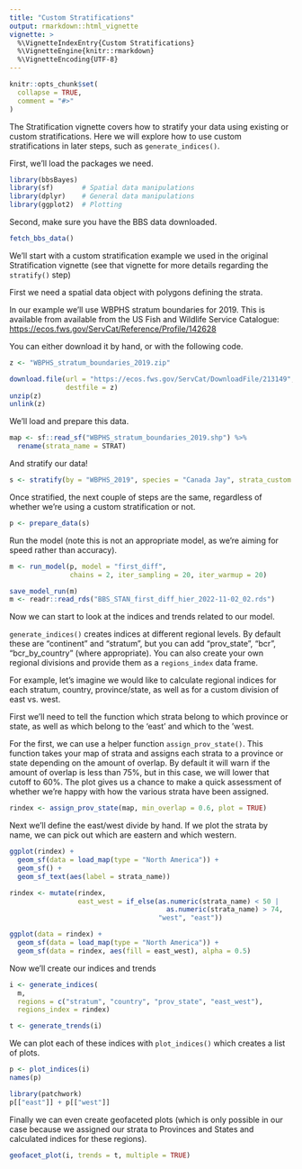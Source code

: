 ```yaml
---
title: "Custom Stratifications"
output: rmarkdown::html_vignette
vignette: >
  %\VignetteIndexEntry{Custom Stratifications}
  %\VignetteEngine{knitr::rmarkdown}
  %\VignetteEncoding{UTF-8}
---
```


```r
knitr::opts_chunk$set(
  collapse = TRUE,
  comment = "#>"
)
```


The Stratification vignette covers how to stratify your data using existing or 
custom stratifications. Here we will explore how to use custom stratifications 
in later steps, such as `generate_indices()`.

First, we'll load the packages we need.
```r
library(bbsBayes)
library(sf)       # Spatial data manipulations
library(dplyr)    # General data manipulations
library(ggplot2)  # Plotting
```


Second, make sure you have the BBS data downloaded.
```r
fetch_bbs_data()
```

We'll start with a custom stratification example we used in the original
Stratification vignette (see that vignette for more details regarding the
`stratify()` step)

First we need a spatial data object with polygons defining the strata.

In our example we'll use WBPHS stratum boundaries for 2019.
This is available from available from the US Fish and Wildlife Service Catalogue: <https://ecos.fws.gov/ServCat/Reference/Profile/142628>

You can either download it by hand, or with the following code.
```r
z <- "WBPHS_stratum_boundaries_2019.zip"

download.file(url = "https://ecos.fws.gov/ServCat/DownloadFile/213149",
              destfile = z)
unzip(z)
unlink(z)
```

We'll load and prepare this data.
```r
map <- sf::read_sf("WBPHS_stratum_boundaries_2019.shp") %>%
  rename(strata_name = STRAT)
```

And stratify our data!
```r
s <- stratify(by = "WBPHS_2019", species = "Canada Jay", strata_custom = map)
```

Once stratified, the next couple of steps are the same, regardless of whether 
we're using a custom stratification or not.
```r
p <- prepare_data(s)
```

Run the model (note this is not an appropriate model, as we're aiming for speed
rather than accuracy).
```r
m <- run_model(p, model = "first_diff", 
               chains = 2, iter_sampling = 20, iter_warmup = 20)
```


```r
save_model_run(m)
m <- readr::read_rds("BBS_STAN_first_diff_hier_2022-11-02_02.rds")
```


Now we can start to look at the indices and trends related to our model.

`generate_indices()` creates indices at different regional levels. By default
these are "continent" and "stratum", but you can add "prov_state", "bcr",
"bcr_by_country" (where appropriate). You can also create your own regional
divisions and provide them as a `regions_index` data frame.

For example, let's imagine we would like to calculate regional indices for 
each stratum, country, province/state, as well as for a custom division of 
east vs. west. 

First we'll need to tell the function which strata belong to which province or 
state, as well as which belong to the 'east' and which to the 'west.

For the first, we can use a helper function `assign_prov_state()`. This function
takes your map of strata and assigns each strata to a province or state
depending on the amount of overlap. By default it will warn if the amount of
overlap is less than 75%, but in this case, we will lower that cutoff to 60%.
The plot gives us a chance to make a quick assessment of whether we're happy 
with how the various strata have been assigned.

```r
rindex <- assign_prov_state(map, min_overlap = 0.6, plot = TRUE)
```

Next we'll define the east/west divide by hand. If we plot the strata by 
name, we can pick out which are eastern and which western.

```r
ggplot(rindex) +
  geom_sf(data = load_map(type = "North America")) +
  geom_sf() +
  geom_sf_text(aes(label = strata_name))

rindex <- mutate(rindex, 
                 east_west = if_else(as.numeric(strata_name) < 50 | 
                                       as.numeric(strata_name) > 74,
                                     "west", "east"))

ggplot(data = rindex) +
  geom_sf(data = load_map(type = "North America")) +
  geom_sf(data = rindex, aes(fill = east_west), alpha = 0.5)

```

Now we'll create our indices and trends
```r

i <- generate_indices(
  m, 
  regions = c("stratum", "country", "prov_state", "east_west"),
  regions_index = rindex)

t <- generate_trends(i)
```

We can plot each of these indices with `plot_indices()` which creates a list
of plots. 

```r
p <- plot_indices(i)
names(p)

library(patchwork)
p[["east"]] + p[["west"]]
```

Finally we can even create geofaceted plots (which is only possible in our case
because we assigned our strata to Provinces and States and calculated indices
for these regions).
```r
geofacet_plot(i, trends = t, multiple = TRUE)
```


